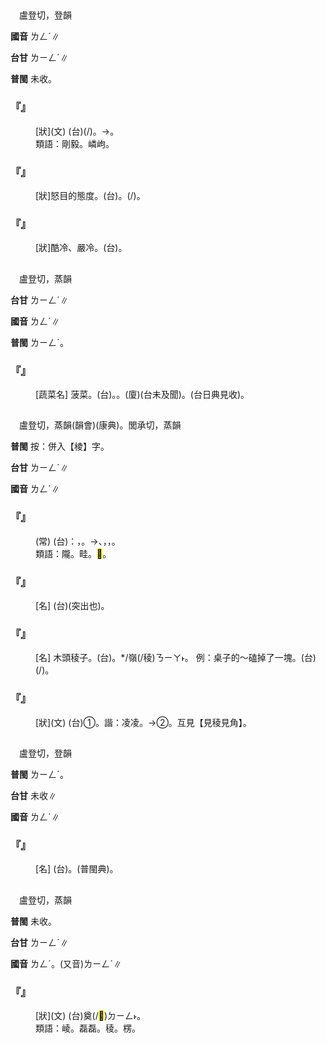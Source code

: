
=={{ruby|崚|ㄌㄥˊ}}==

　盧登切，登韻

'''國音''' <rt>ㄌㄥˊ</rt>∥

'''台甘''' <rt>ㄌㄧㄥˊ</rt>∥

'''普閩''' 未收。

    

==='''『{{ruby|崚|ㄌㄥˊ}}{{ruby|嶒|ㄘㄥˊ}}』'''===
: [狀](文) (台){{ruby|山|ㄙㄨㆩ}}{{ruby|勢|ㄙㆤ˪}}{{ruby|峻|ㄗㄨㄣˋ}}{{ruby|峭|ㄒㄧㄠ˪}}(/{{ruby|懸|ㄍㄨㄢˊ}}{{ruby|懸|ㄍㄨㄢˊ}}){{ruby|丌|ㆤ}}{{ruby|款|ㄎㄨㄢˋ}}。→{{ruby|形|ㄏㄧㄥˊ}}{{ruby|容|ㄧㆲˊ}}{{ruby|人|ㆢㄧㄣˊ/ㄌㄧㄣˊ}}{{ruby|性|ㄒㄧㄥ˪}}{{ruby|格|ㄍㆤㆷ ͘}}{{ruby|硬|ㄫㄧ˫/ㄫㆤ˫}}{{ruby|直|ㄉㄧㆵ ͘}}。
:類語：剛毅。嶙岣。
:
    

==='''『{{ruby|崚|ㄌㄥˊ}}{{ruby|崚|·ㄌㄥˊ}}』'''===
: [狀]怒目的態度。(台){{ruby|在|ㄉㆤㆷ}}{{ruby|受|ㄒㄧㄨ˫}}{{ruby|氣|ㄎㄧ˪}}{{ruby|丌|ㆤˊ}}{{ruby|目|ㆠㄚㆶ ͘}}{{ruby|神|ㄒㄧㄣˊ}}。{{ruby|目|ㆠㄚㆶ ͘}}{{ruby|珠|ㄗㄨ}}(/{{ruby|睭|ㄐㄧㄨ}}){{ruby|使|ㄙㄞˋ}}{{ruby|坦|ㄊㄢˋ}}{{ruby|豎|ㄎㄧㄚ˫}}。
    

==='''『{{ruby|崚|ㄌㄥˊ}}{{ruby|崚|ㄌㄥˊ}}』'''===
: [狀]酷冷、嚴冷。(台){{ruby|極|ㄍㄧㆤㆶ ͘}}{{ruby|其|ㄍㄧˊ}}{{ruby|寒|ㄏㄢˊ}}{{ruby|冷|ㄌㄧㄥˋ}}。
    

=={{ruby|薐|ㄌㄥˊ}}==

　盧登切，蒸韻

'''台甘''' <rt>ㄌㄧㄥˊ</rt>∥

'''國音''' <rt>ㄌㄥˊ</rt>∥

'''普閩''' <rt>ㄌㄧㄥˊ</rt>。

    

==='''『{{ruby|菠|ㄅㄛˊ}}{{ruby|薐|ㄌㄥˊ}}{{ruby|菜|ㄘㄞˋ}}』'''===
: [蔬菜名] 菠菜。(台){{ruby|菠|ㄅㄨㆤˊ}}{{ruby|→|ㄅㄨㆤ}}{{ruby|薐|ㄌㄧㄥˊ}}{{ruby|仔|ㄚ}}{{ruby|菜|ㄘㄞ˪}}。{{ruby|菠|ㄅㄨㆤˊ/ㄅㄜ/ㄅㆤ}}{{ruby|薐|ㄌㄧㄥˊ}}{{ruby|菜|ㄘㄞ˪}}。(廈){{ruby|赤|ㄑㄧㄚㆷ}}{{ruby|根|ㄍㄧㄣ/ㄍㄨㄣ}}{{ruby|菜|ㄘㄞ˪}}(台未及聞)。(台日典見收)。
    

=={{ruby|稜|ㄌㄥˊ}}==

　盧登切，蒸韻(韻會)(康典)。閭承切，蒸韻

'''普閩''' 按：併入【棱】字。

'''台甘''' <rt>ㄌㄧㄥˊ</rt>∥

'''國音''' <rt>ㄌㄥˊ</rt>∥

    

==='''『{{ruby|見|ㄐㄧㄢˋ}}{{ruby|稜|ㄌㄥˊ}}{{ruby|見|ㄐㄧㄢˋ}}{{ruby|角|ㄐㄧㄠˇ}}』'''===
: (常) (台){{ruby|是|ㄒㄧ˫}}{{ruby|講|ㄍㆲˋ}}{{ruby|→|ㄍㆲ}}：{{ruby|有|ㄨ˫}}{{ruby|芒|ㄇㄧˊ/ㄇㆤˊ}}{{ruby|角|ㄍㄚㆶ}}，{{ruby|無|ㆠㄜˊ}}{{ruby|圓|ㆪˊ}}{{ruby|滑|ㄍㄨㆵ ͘}}。→{{ruby|形|ㄏㄧㄥˊ}}{{ruby|容|ㄧㆲˊ}}{{ruby|性|ㄒㄧㄥ˪}}{{ruby|情|ㄐㄧㄥˊ}}、{{ruby|態|ㄊㄞ˪}}{{ruby|度|ㄉㆦ˫}}，{{ruby|<mark>&#xffa45;</mark>|ㆠㆤ˫/ㆠㄨㆤ˫}}{{ruby|溫|ㄨㄣ}}{{ruby|和|ㄏㄜˊ}}，{{ruby|<mark>&#xffe60;</mark>|ㄘㄨㆩ}}{{ruby|<mark>&#xffe60;</mark>|ㄘㄨㆩ}}{{ruby|刺|ㄑㄧ˪}}{{ruby|刺|ㄑㄧ˪}}。
:類語：隴。畦。<mark>&#xf98eb;</mark>。
:
    

==='''『{{ruby|稜|ㄌㄥˊ}}{{ruby|兒|ㄦ}}』'''===
: [名] (台){{ruby|捅|ㄊㆲˋ}}(突出也){{ruby|角|ㄍㄚㆶ}}。
    

==='''『{{ruby|稜|ㄌㄥˊ}}{{ruby|子|·ㄗˇ}}』'''===
: [名] 木頭稜子。(台){{ruby|柴|ㄘㄚˊ}}{{ruby|木|ㆠㄚㆶ ͘}}{{ruby|丌|ㆤ}}{{ruby|接|ㄐㄧㄚㆴ}}{{ruby|角|ㄍㄚㆶ}}。{{ruby|捅|ㄊㆲˋ}}*{{ruby|角|ㄍㄚㆶ}}/嶺(/稜)<rt>ㄋㄧㄚ˫</rt>。 例：桌子的～磕掉了一塊。(台){{ruby|桌|ㄉㄜㆷ}}{{ruby|仔|ㄚ}}{{ruby|角|ㄍㄚㆶ}}{{ruby|<mark>&#xffad2;</mark>|ㄌㆲ˪}}(/{{ruby|磕|ㄎㄚㆴ ͘}}){{ruby|一|ㄐㄧㆵ ͘}}{{ruby|缺|ㄎㄧㆷ}}。
    

==='''『{{ruby|稜|ㄌㄥˊ}}{{ruby|稜|ㄌㄥˊ}}』'''===
: [狀](文) (台)①{{ruby|真|ㄐㄧㄣ}}{{ruby|寒|ㄍㄨㆩˊ}}{{ruby|丌|ㆤ}}{{ruby|款|ㄎㄨㄢˋ}}。諧：凌凌。→②{{ruby|有|ㄨ˫}}{{ruby|威|ㄨㄧ}}{{ruby|嚴|ㆣㄧㆰˊ}}{{ruby|丌|ㆤ}}{{ruby|款|ㄎㄨㄢˋ}}。互見【見稜見角】。
    

=={{ruby|<mark>&#xf98eb;</mark>|ㄌㄥˊ}}==

　盧登切，登韻

'''普閩''' <rt>ㄌㄧㄥˊ</rt>。

'''台甘''' 未收∥

'''國音''' <rt>ㄌㄥˊ</rt>∥

    

==='''『{{ruby|地|ㄉㄧˋ}}{{ruby|<mark>&#xf98eb;</mark>|ㄌㄥˊ}}』'''===
: [名] (台){{ruby|田|ㄘㄢˊ}}{{ruby|地|ㄉㄨㆤ˫/ㄉㆤ˫}}{{ruby|附|ㄏㄨ˪/ㄏㄨ˫}}{{ruby|近|ㄍㄧㄣ˫/ㄍㄨㄣ˫}}{{ruby|丌|ㆤ}}{{ruby|斜|ㄑㄧㄚˊ}}{{ruby|坡|ㄆㄜ}}。(普閩典){{ruby|地|ㄉㄨㆤ˫/ㄉㆤ˫}}{{ruby|<mark>&#xf98eb;</mark>|ㄌㄧㄥˊ}}。
    

=={{ruby|<mark>&#xf98ed;</mark>|ㄌㄥˊ}}==

　盧登切，蒸韻

'''普閩''' 未收。

'''台甘''' <rt>ㄌㄧㄥˊ</rt>∥

'''國音''' <rt>ㄌㄥˊ</rt>。(又音)<rt>ㄌㄧㄥˊ</rt>∥

    

==='''『{{ruby|<mark>&#xf98ed;</mark>|ㄌㄥˊ}}{{ruby|磳|ㄘㄥˊ}}』'''===
: [狀](文) (台){{ruby|形|ㄏㄧㄥˊ}}{{ruby|容|ㄧㆲˊ}}{{ruby|石|ㄐㄧㄜㆷ ͘}}{{ruby|頭|ㄊㄠˊ}}{{ruby|一|ㄐㄧㆵ ͘}}{{ruby|粒|ㄌㄧㄚㆴ ͘}}{{ruby|一|ㄐㄧㆵ ͘}}{{ruby|粒|ㄌㄧㄚㆴ ͘}}奠(/<mark>&#xf9550;</mark>)<rt>ㄉㄧㄥ˫</rt>{{ruby|硞|ㄎㆦㆶ}}{{ruby|硞|ㄎㆦㆶ}}。
:類語：崚{{ruby|嶒|ㄘㄥˊ}}。磊磊。稜。楞。
:
    
